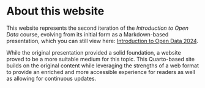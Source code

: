 # About this website

This website represents the second iteration of the *Introduction to Open Data* course, evolving from its initial form as a Markdown-based presentation, which you can still view here: [Introduction to Open Data 2024](https://julsraemy.ch/prezi/intro-open-data-2024.html).

While the original presentation provided a solid foundation, a website proved to be a more suitable medium for this topic. This Quarto-based site builds on the original content while leveraging the strengths of a web format to provide an enriched and more accessible experience for readers as well as allowing for continuous updates.
